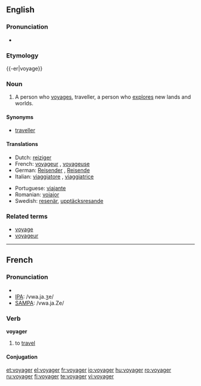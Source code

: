 {{wikipedia|dab=voyager}}
==English==

===Pronunciation===
*{{audio|en-us-voyager.ogg|Audio (US)}}

===Etymology===
{{-er|voyage}}

===Noun===
{{en-noun}}

# A person who [[voyage]]s, traveller, a person who [[explore]]s new lands and worlds.

====Synonyms====
*[[traveller]]

====Translations====
{{top}}
*Dutch: [[reiziger]] {{m}}
*French: [[voyageur]] {{m}}, [[voyageuse]] {{f}}
*German: [[Reisender]] {{m}}, [[Reisende]] {{f}}
*Italian: [[viaggiatore]] {{m}}, [[viaggiatrice]] {{f}}
{{mid}}
*Portuguese: [[viajante]] {{n}}
*Romanian: [[voiajor]]
*Swedish: [[resenär]], [[upptäcksresande]]
{{bottom}}

===Related terms===
*[[voyage]]
*[[voyageur]]

----

==French==

===Pronunciation===
*{{audio|Fr-voyager.ogg|audio}}
*[[w:IPA|IPA]]: /vwa.ja.ʒe/
*[[w:SAMPA|SAMPA]]: /vwa.ja.Ze/

===Verb===
'''voyager'''

# to [[travel]]

====Conjugation====
{{fr-conj-ger|voya|avoir}}

[[et:voyager]]
[[el:voyager]]
[[fr:voyager]]
[[io:voyager]]
[[hu:voyager]]
[[ro:voyager]]
[[ru:voyager]]
[[fi:voyager]]
[[te:voyager]]
[[vi:voyager]]